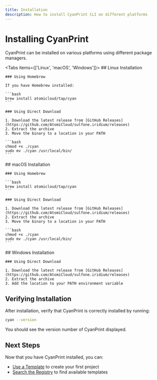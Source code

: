 ```yaml
---
title: Installation
description: How to install CyanPrint CLI on different platforms
---
```


# Installing CyanPrint

CyanPrint can be installed on various platforms using different package managers.

<Tabs items={['Linux', 'macOS', 'Windows']}>
  <Tab value="Linux">
    ## Linux Installation

    ### Using Homebrew

    If you have Homebrew installed:

    ```bash
    brew install atomicloud/tap/cyan
    ```

    ### Using Direct Download

    1. Download the latest release from [GitHub Releases](https://github.com/AtomiCloud/sulfone.iridium/releases)
    2. Extract the archive
    3. Move the binary to a location in your PATH

    ```bash
    chmod +x ./cyan
    sudo mv ./cyan /usr/local/bin/
    ```
  </Tab>

  <Tab value="macOS">
    ## macOS Installation

    ### Using Homebrew

    ```bash
    brew install atomicloud/tap/cyan
    ```

    ### Using Direct Download

    1. Download the latest release from [GitHub Releases](https://github.com/AtomiCloud/sulfone.iridium/releases)
    2. Extract the archive
    3. Move the binary to a location in your PATH

    ```bash
    chmod +x ./cyan
    sudo mv ./cyan /usr/local/bin/
    ```
  </Tab>

  <Tab value="Windows">
    ## Windows Installation

    ### Using Direct Download

    1. Download the latest release from [GitHub Releases](https://github.com/AtomiCloud/sulfone.iridium/releases)
    2. Extract the archive
    3. Add the location to your PATH environment variable
  </Tab>
</Tabs>

## Verifying Installation

After installation, verify that CyanPrint is correctly installed by running:

```bash
cyan --version
```

You should see the version number of CyanPrint displayed.

## Next Steps

Now that you have CyanPrint installed, you can:

- [Use a Template](/docs/user/tutorial/01_use-template) to create your first project
- [Search the Registry](/docs/user/tutorial/02_search-registry) to find available templates
